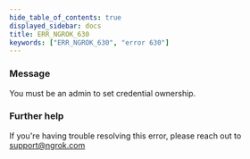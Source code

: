 ```yaml
---
hide_table_of_contents: true
displayed_sidebar: docs
title: ERR_NGROK_630
keywords: ["ERR_NGROK_630", "error 630"]
---
```


### Message

You must be an admin to set credential ownership.

### Further help

If you're having trouble resolving this error, please reach out to [support@ngrok.com](mailto:support@ngrok.com?subject=Help%20with%20ERR_NGROK_630)

